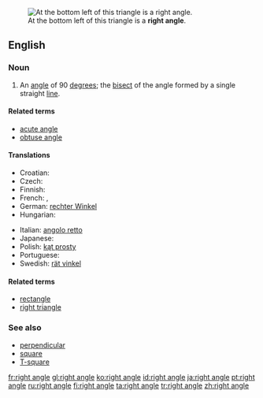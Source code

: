 [[Image:Triangle.Right.svg|thumb|At the bottom left of this triangle is a '''right angle'''.]]
==English==

===Noun===
{{en-noun|sg=[[right]] [[angle]]}}

# {{geometry}} An [[angle]] of 90 [[degree]]s; the [[bisect]] of the angle formed by a single straight [[line]].

====Related terms====
* [[acute angle]]
* [[obtuse angle]]

====Translations====
{{trans-top|angle of 90 degrees}}
* Croatian: {{t-|hr|pravi kut|m}}
* Czech: {{t-|cs|pravý úhel|m}}
* Finnish: {{t-|fi|suorakulma}}
* French: {{t+|fr|angle droit|m}}, {{t+|fr|droit|m}}
* German: [[rechter Winkel]] {{m}}
* Hungarian: {{t+|hu|derékszög}}
{{trans-mid}}
* Italian: [[angolo retto]] {{m}}
* Japanese: {{t+|ja|直角|tr=chokkaku|sc=Jpan}}
* Polish: [[kąt prosty]] {{m}}
* Portuguese: {{t+|pt|ângulo reto|m}}
* Swedish: [[rät vinkel]] {{c}}
{{trans-bottom}}

====Related terms====
* [[rectangle]]
* [[right triangle]]

===See also===
* [[perpendicular]]
* [[square]]
* [[T-square]]

[[fr:right angle]]
[[gl:right angle]]
[[ko:right angle]]
[[id:right angle]]
[[ja:right angle]]
[[pt:right angle]]
[[ru:right angle]]
[[fi:right angle]]
[[ta:right angle]]
[[tr:right angle]]
[[zh:right angle]]